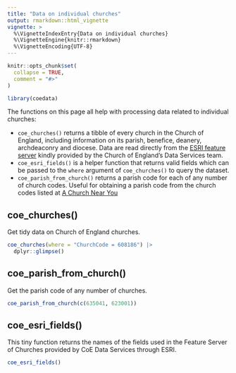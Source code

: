 ```yaml
---
title: "Data on individual churches"
output: rmarkdown::html_vignette
vignette: >
  %\VignetteIndexEntry{Data on individual churches}
  %\VignetteEngine{knitr::rmarkdown}
  %\VignetteEncoding{UTF-8}
---
```


```r
knitr::opts_chunk$set(
  collapse = TRUE,
  comment = "#>"
)
```

```r
library(coedata)
```

<!-- WARNING - This vignette is generated by {fusen} from dev/flat_read_church_data.Rmd: do not edit by hand -->




The functions on this page all help with processing data related to individual churches:

* `coe_churches()` returns a tibble of every church in the Church of England, including information on its parish, benefice, deanery, archdeaconry and diocese. Data are read directly from the [ESRI feature server](https://services5.arcgis.com/KDRjxGRQDVgVtFTS/ArcGIS/rest/services/Churches_ACNY_Nov2024/FeatureServer) kindly provided by the Church of England's Data Services team.
* `coe_esri_fields()` is a helper function that returns valid fields which can be passed to the `where` argument of `coe_churches()` to query the dataset.
* `coe_parish_from_church()` returns a parish code for each of any number of church codes. Useful for obtaining a parish code from the church codes listed at [A Church Near You](https://www.achurchnearyou.com/)

## coe_churches()

Get tidy data on Church of England churches. 

```r
coe_churches(where = "ChurchCode = 608186") |>
  dplyr::glimpse()
```




## coe_parish_from_church()

Get the parish code of any number of churches.

```r
coe_parish_from_church(c(635041, 623001))
```


## coe_esri_fields()

This tiny function returns the names of the fields used in the Feature Server of Churches provided by CoE Data Services through ESRI.

```r
coe_esri_fields()
```


